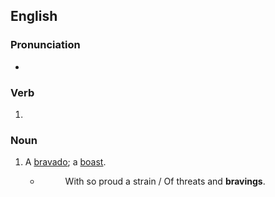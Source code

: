 ==English==

===Pronunciation===
* {{IPA|en|/ˈbɹeɪvɪŋ/}}

===Verb===
{{head|en|verb form}}

# {{present participle of|en|brave|nocat=1}}

===Noun===
{{en-noun}}

# A [[bravado]]; a [[boast]].
#* {{rfdatek|en|Chapman}}
#*: With so proud a strain / Of threats and '''bravings'''.